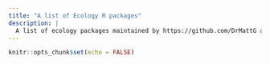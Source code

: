 ```yaml
---
title: "A list of Ecology R packages"
description: |
  A list of ecology packages maintained by https://github.com/DrMattG and https://github.com/RussellGrayxd
---
```


```r
knitr::opts_chunk$set(echo = FALSE)

```

